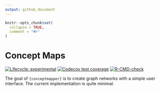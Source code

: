 ```yaml
---
output: github_document
---
```


<!-- README.md is generated from README.Rmd. Please edit that file -->

```r
knitr::opts_chunk$set(
  collapse = TRUE,
  comment = "#>"
)
```

# Concept Maps

<!-- badges: start -->
[![Lifecycle: experimental](https://img.shields.io/badge/lifecycle-experimental-orange.svg)](https://lifecycle.r-lib.org/articles/stages.html#experimental)
[![Codecov test coverage](https://codecov.io/gh/JamesHWade/conceptmapper/branch/main/graph/badge.svg)](https://app.codecov.io/gh/JamesHWade/conceptmapper?branch=main)
[![R-CMD-check](https://github.com/JamesHWade/conceptmapper/workflows/R-CMD-check/badge.svg)](https://github.com/JamesHWade/conceptmapper/actions)
<!-- badges: end -->

The goal of `{conceptmapper}` is to create graph networks with a simple user interface. The current implementation is quite minimal.
